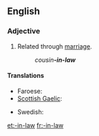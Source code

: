 {{also|in-law}}
==English==

===Adjective===
{{en-adj|-|pos=-[[in]]-[[law]]}}

# {{postpositive}} Related through [[marriage]].
#: ''cousin'''-in-law'''''

====Translations====
{{trans-top|related through marriage}}
* Faroese: {{t|fo|ver-}}
* [[Scottish Gaelic]]: {{t-|gd|-cèile|xs=Scottish Gaelic}}
{{trans-mid}}
* Swedish: {{t|sv|svär-}}
{{trans-bottom}}

[[et:-in-law]]
[[fr:-in-law]]